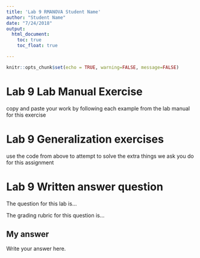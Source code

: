 ```yaml
---
title: 'Lab 9 RMANOVA Student Name'
author: "Student Name"
date: "7/24/2018"
output: 
  html_document:
    toc: true
    toc_float: true

---
```


```r
knitr::opts_chunk$set(echo = TRUE, warning=FALSE, message=FALSE)
```

# Lab 9 Lab Manual Exercise

copy and paste your work by following each example from the lab manual for this exercise

# Lab 9 Generalization exercises

use the code from above to attempt to solve the extra things we ask you do for this assignment

# Lab 9 Written answer question

The question for this lab is...

The grading rubric for this question is...

## My answer

Write your answer here.